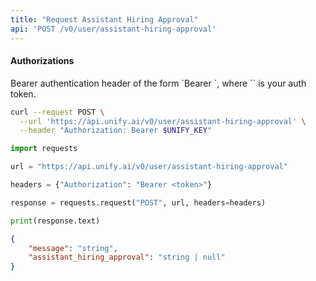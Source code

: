 ```yaml
---
title: "Request Assistant Hiring Approval"
api: 'POST /v0/user/assistant-hiring-approval'
---
```



#### Authorizations

<ParamField header="Authorization" type="string" required="true">
  Bearer authentication header of the form `Bearer <token>`, where `<token>` is your auth token.
</ParamField>

<RequestExample>

```bash cURL
curl --request POST \
  --url 'https://api.unify.ai/v0/user/assistant-hiring-approval' \
  --header "Authorization: Bearer $UNIFY_KEY"
```

```python Python
import requests

url = "https://api.unify.ai/v0/user/assistant-hiring-approval"

headers = {"Authorization": "Bearer <token>"}

response = requests.request("POST", url, headers=headers)

print(response.text)
```

</RequestExample>
<ResponseExample>

```json 200
{
    "message": "string",
    "assistant_hiring_approval": "string | null"
}
```

</ResponseExample>
